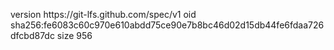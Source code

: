 version https://git-lfs.github.com/spec/v1
oid sha256:fe6083c60c970e610abdd75ce90e7b8bc46d02d15db44fe6fdaa726dfcbd87dc
size 956
